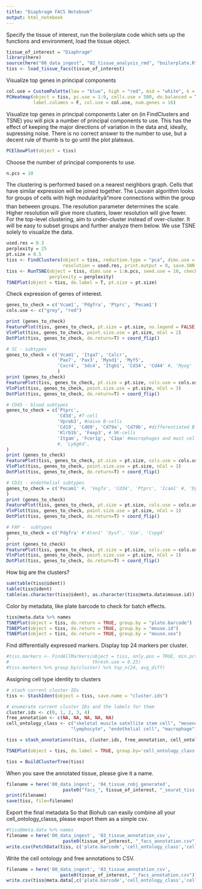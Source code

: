 ```yaml
---
title: "Diaphragm FACS Notebook"
output: html_notebook
---
```


Specify the tissue of interest, run the boilerplate code which sets up the functions and environment, load the tissue object.

```r
tissue_of_interest = "Diaphragm"
library(here)
source(here("00_data_ingest", "02_tissue_analysis_rmd", "boilerplate.R"))
tiss <- load_tissue_facs(tissue_of_interest)
```

Visualize top genes in principal components

```r
col.use = CustomPalette(low = "blue", high = "red", mid = "white", k = 50)
PCHeatmap(object = tiss, pc.use = 1:9, cells.use = 500, do.balanced = T, 
          label.columns = F, col.use = col.use, num.genes = 16)
```

Visualize top genes in principal components
Later on (in FindClusters and TSNE) you will pick a number of principal components to use. This has the effect of keeping the major directions of variation in the data and, ideally, supressing noise. There is no correct answer to the number to use, but a decent rule of thumb is to go until the plot plateaus.
```r
PCElbowPlot(object = tiss)
```


Choose the number of principal components to use.
```r
n.pcs = 10
```

The clustering is performed based on a nearest neighbors graph. Cells that have similar expression will be joined together. The Louvain algorithm looks for groups of cells with high modularityâmore connections within the group than between groups. The resolution parameter determines the scale. Higher resolution will give more clusters, lower resolution will give fewer. For the top-level clustering, aim to under-cluster instead of over-cluster. It will be easy to subset groups and further analyze them below.
We use TSNE solely to visualize the data.
```r
used.res = 0.3
perplexity = 25
pt.size = 0.5
tiss <- FindClusters(object = tiss, reduction.type = "pca", dims.use = 1:n.pcs, 
                     resolution = used.res, print.output = 0, save.SNN = T, force.recalc = T)
tiss <- RunTSNE(object = tiss, dims.use = 1:n.pcs, seed.use = 10, check_duplicates = F, 
                perplexity = perplexity)
TSNEPlot(object = tiss, do.label = T, pt.size = pt.size)
```

Check expression of genes of interest.
```r
genes_to_check = c('Vcam1', 'Pdgfra', 'Ptprc', 'Pecam1')
cols.use <- c("grey", "red")

print (genes_to_check)
FeaturePlot(tiss, genes_to_check, pt.size = pt.size, no.legend = FALSE, cols.use = cols.use, nCol = 2)
VlnPlot(tiss, genes_to_check, point.size.use = pt.size, nCol = 2)
DotPlot(tiss, genes_to_check, do.return=T) + coord_flip()

```

```r
# SC - subtypes
genes_to_check = c('Vcam1', 'Itga7', 'Calcr', 
                   'Pax7', 'Pax3', 'Myod1', 'Myf5', 
                   'Cxcr4', 'Sdc4', 'Itgb1', 'Cd34', 'Cd44' #, 'Myog'
                   )
print (genes_to_check)
FeaturePlot(tiss, genes_to_check, pt.size = pt.size, cols.use = cols.use, nCol = 3)
VlnPlot(tiss, genes_to_check, point.size.use = pt.size, nCol = 3)
DotPlot(tiss, genes_to_check, do.return=T) + coord_flip()
```

```r
# CD45 - blood subtypes
genes_to_check = c('Ptprc', 
                   'Cd3d', #T-cell
                   'Vpreb3', #naive B-cells
                   'Cd19', 'Cd69', 'Cd79a', 'Cd79b', #differentiated B cells
                   'Klrb1b', 'Foxp3', # NK-cells
                   'Itgam', 'Fcer1g', 'C1qa' #macrophages and mast cells
                   #, 'Ly6g6d', 
)
print (genes_to_check)
FeaturePlot(tiss, genes_to_check, pt.size = pt.size, cols.use = cols.use, nCol = 3)
VlnPlot(tiss, genes_to_check, point.size.use = pt.size, nCol = 3)
DotPlot(tiss, genes_to_check, do.return=T) + coord_flip()
```


```r
# CD31 - endothelial subtypes
genes_to_check = c('Pecam1' #, 'Vegfa', 'Cd34', 'Ptprc', 'Icam1' #, 'Dysf' #'Rapgef3', 'Vim', 'Cspg4'
)
print (genes_to_check)
FeaturePlot(tiss, genes_to_check, pt.size = pt.size, cols.use = cols.use, nCol = 1)
VlnPlot(tiss, genes_to_check, point.size.use = pt.size, nCol = 1)
DotPlot(tiss, genes_to_check, do.return=T) + coord_flip()
```

```r
# FAP -  subtypes
genes_to_check = c('Pdgfra' #'Atxn1' 'Dysf', 'Vim', 'Cspg4'
)
print (genes_to_check)
FeaturePlot(tiss, genes_to_check, pt.size = pt.size, cols.use = cols.use, nCol = 1)
VlnPlot(tiss, genes_to_check, point.size.use = pt.size, nCol = 1)
DotPlot(tiss, genes_to_check, do.return=T) + coord_flip()
```
How big are the clusters?
```r
sum(table(tiss@ident))
table(tiss@ident)
table(as.character(tiss@ident), as.character(tiss@meta.data$mouse.id))
```

Color by metadata, like plate barcode to check for batch effects.
```r
tiss@meta.data %>% names
TSNEPlot(object = tiss, do.return = TRUE, group.by = "plate.barcode")
TSNEPlot(object = tiss, do.return = TRUE, group.by = "mouse.id")
TSNEPlot(object = tiss, do.return = TRUE, group.by = "mouse.sex")
```

Find differentially expressed markers.
Display top 24 markers per cluster.
```r
#tiss.markers <- FindAllMarkers(object = tiss, only.pos = TRUE, min.pct = 0.25, 
#                               thresh.use = 0.25)
#tiss.markers %>% group_by(cluster) %>% top_n(24, avg_diff)
```

Assigning cell type identity to clusters
```r
# stash current cluster IDs
tiss <- StashIdent(object = tiss, save.name = "cluster.ids")

# enumerate current cluster IDs and the labels for them
cluster.ids <- c(0, 1, 2, 3, 4)
free_annotation <- c(NA, NA, NA, NA, NA)
cell_ontology_class <- c("skeletal muscle satellite stem cell", "mesenchymal stem cell", 
                        "lymphocyte", "endothelial cell", "macrophage")

tiss = stash_annotations(tiss, cluster.ids, free_annotation, cell_ontology_class)

TSNEPlot(object = tiss, do.label = TRUE, group.by='cell_ontology_class')
```

```r
tiss = BuildClusterTree(tiss)
```

When you save the annotated tissue, please give it a name.
```r
filename = here('00_data_ingest', '04_tissue_robj_generated', 
                     paste0("facs_", tissue_of_interest, "_seurat_tiss.Robj"))
print(filename)
save(tiss, file=filename)
```

Export the final metadata
So that Biohub can easily combine all your cell_ontology_classs, please export them as a simple csv.
```r
#tiss@meta.data %>% names
filename = here('00_data_ingest', '03_tissue_annotation_csv', 
                     paste0(tissue_of_interest, "_facs_annotation.csv"))
write.csv(FetchData(tiss, c('plate.barcode','cell_ontology_class','cell_ontology_id', 'free_annotation', 'tSNE_1', 'tSNE_2')), file=filename)
```


Write the cell ontology and free annotations to CSV.

```r

filename = here('00_data_ingest', '03_tissue_annotation_csv', 
                    paste0(tissue_of_interest, "_facs_annotation.csv"))
write.csv(tiss@meta.data[,c('plate.barcode','cell_ontology_class','cell_ontology_id', 'free.annotation', 'cluster.ids')], file=filename)
```
